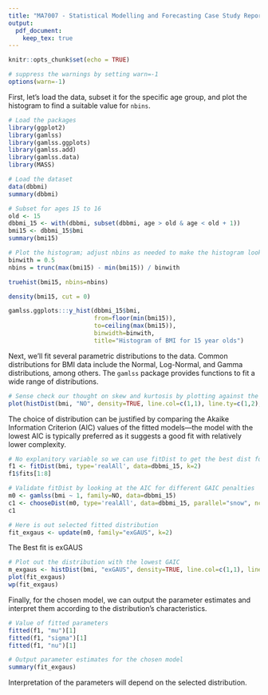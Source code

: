 ```yaml
---
title: "MA7007 - Statistical Modelling and Forecasting Case Study Report 2023-2024"
output:
  pdf_document:
    keep_tex: true
---
```


```r
knitr::opts_chunk$set(echo = TRUE)

# suppress the warnings by setting warn=-1 
options(warn=-1) 
```

First, let's load the data, subset it for the specific age group, and plot the histogram to find a suitable value for `nbins`.

```r
# Load the packages
library(ggplot2)
library(gamlss)
library(gamlss.ggplots)
library(gamlss.add)
library(gamlss.data)
library(MASS)

# Load the dataset
data(dbbmi)
summary(dbbmi)
```

```r
# Subset for ages 15 to 16
old <- 15
dbbmi_15 <- with(dbbmi, subset(dbbmi, age > old & age < old + 1))
bmi15 <- dbbmi_15$bmi
summary(bmi15)
```

```r
# Plot the histogram; adjust nbins as needed to make the histogram look good
binwith = 0.5
nbins = trunc(max(bmi15) - min(bmi15)) / binwith

truehist(bmi15, nbins=nbins)

density(bmi15, cut = 0)

gamlss.ggplots:::y_hist(dbbmi_15$bmi,
                        from=floor(min(bmi15)), 
                        to=ceiling(max(bmi15)),
                        binwidth=binwith,
                        title="Histogram of BMI for 15 year olds")
```
Next, we'll fit several parametric distributions to the data. Common distributions for BMI data include the Normal, Log-Normal, and Gamma distributions, among others. 
The `gamlss` package provides functions to fit a wide range of distributions.

```r
# Sense check our thought on skew and kurtosis by plotting against the Normal distribution
plot(histDist(bmi, "NO", density=TRUE, line.col=c(1,1), line.ty=c(1,2), nbins=nbins, data=dbbmi_15))
```

The choice of distribution can be justified by comparing the Akaike Information Criterion (AIC) values of the fitted models—the model with the lowest AIC is typically preferred as it suggests a good fit with relatively lower complexity.

```r
# No explanitory variable so we can use fitDist to get the best dist for continuous distributions
f1 <- fitDist(bmi, type='realAll', data=dbbmi_15, k=2)
f1$fits[1:8]

# Validate fitDist by looking at the AIC for different GAIC penalties
m0 <- gamlss(bmi ~ 1, family=NO, data=dbbmi_15)
c1 <- chooseDist(m0, type='realAll', data=dbbmi_15, parallel="snow", ncpus=4)
c1

# Here is out selected fitted distribution 
fit_exgaus <- update(m0, family="exGAUS", k=2)
```

The Best fit is exGAUS

```r
# Plot out the distribution with the lowest GAIC
m_exgaus <- histDist(bmi, "exGAUS", density=TRUE, line.col=c(1,1), line.ty=c(1,2), nbins=nbins, data=dbbmi_15)
plot(fit_exgaus)
wp(fit_exgaus)
```

Finally, for the chosen model, we can output the parameter estimates and interpret them according to the distribution's characteristics.


```r
# Value of fitted parameters
fitted(f1, "mu")[1]
fitted(f1, "sigma")[1]
fitted(f1, "nu")[1]
```

```r
# Output parameter estimates for the chosen model
summary(fit_exgaus)
```

Interpretation of the parameters will depend on the selected distribution.